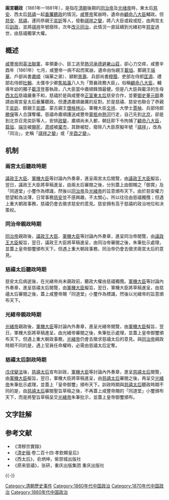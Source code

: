 {{multiple image
| align = right

| direction = horizontal
| header =
| image1 = 孝貞顯皇后.jpg
| width1 = 171
| alt1 =
| caption1 = 孝貞顯皇后（[[慈安太后|慈安太后]]）
| image2= The_Ci-Xi_Imperial_Dowager_Empress_(5).JPG
| width2 = 195
| alt2 =
| caption2 =孝欽顯皇后（[[慈禧太后|慈禧太后]]）
| footer = 東太后慈安與西太后慈禧發動祺祥之變後，兩宮訓政近二十年
}}
'''兩宮聽政'''（1861年—1881年），是指在[[清朝|清朝]]後期的[[同治帝|同治帝]]及[[光绪帝|光绪帝]]時，東太后[[慈安|慈安]]、西太后[[慈禧|慈禧]]一起[[垂簾聽政|垂簾聽政]]的情況。[[咸豐帝|咸豐帝]]駕崩時，遺命由[[顧命八大臣|顧命八大臣]]輔政。但[[慈安|慈安]]、[[慈禧|慈禧]]，連同恭親王[[奕訢|奕訢]]等人，發動[[祺祥之變|祺祥之變]]，將八大臣或殺或貶，由两宫太后[[訓政|訓政]]，並將[[祺祥|祺祥]]年號廢除，次年[[改元|改元]][[同治|同治]]，此情況一直延續到光緒初年[[慈安|慈安]]過世，由慈禧獨掌大權。

==概述==
[[咸豐帝|咸豐帝]]因[[英法聯軍|英法聯軍]]，率領妻小、臣工逃至[[熱河|熱河]][[承德避暑山莊|承德避暑山莊]]，卻心力交瘁，咸豐辛酉年（1861年）七月，咸豐帝一病不起而駕崩，遺命由怡親王[[載垣|載垣]]、鄭親王[[端華|端華]]、戶部尚書[[肅順|肅順]]（端華之弟）、額駙[[景壽|景壽]]、兵部尚書[[穆蔭|穆蔭]]、吏部左侍郎[[匡源|匡源]]、禮部右侍郎[[杜翰|杜翰]]、太僕寺少卿[[焦祐瀛|焦祐瀛]]八人为「贊襄政務大臣」，俗稱[[顧命八大臣|顧命八大臣]]，輔導年幼的獨子[[載淳|載淳]]登基執政，八大臣當中肅順鋒頭最健。但是八大臣與載淳的生母[[西太后|西太后]]慈禧嚴重不和，慈禧於是與咸豐帝[[正室|正室]][[東太后|東太后]]慈安合作，並要[[御史|御史]][[董元醇|董元醇]]奏請由兩宮皇太后垂簾聽政。但遭遇肅順嚴厲的反對。於是慈禧、慈安也聯合了恭親王[[奕訢|奕訢]]、醇親王[[奕譞|奕譞]]、蒙古親王[[僧格林沁|僧格林沁]]、軍機大臣[[文祥|文祥]]、大學士[[賈楨|賈楨]]、兵部侍郎[[勝保|勝保]]等人合謀奪權。慈禧命肅順護送咸豐帝[[靈柩|靈柩]]由[[熱河|熱河]]行走，自己先到[[北京|北京]]，卻是到北京召見奕訢等人，安排[[政變|政變]]，肅順尚未入都，朝廷即下令拘捕了[[顧命八大臣|顧命八大臣]]，[[载垣|载垣]]、[[端华|端华]]被[[賜死|賜死]]，[[肃顺|肃顺]]被[[棄市|棄市]]，其餘被貶，廢除八大臣原擬年號「[[祺祥|祺祥]]」，改為「同治」{{notetag|或稱暗喻「兩太后偕同皇帝治理天下」之意，因「同治」年號在[[滿文|滿文]]稱之「Yooningga Dasan」 ，「Yooningga」意為「共同」， 「Dasan」意為「政治」，直接翻譯成漢文看似「共同而治」，故有稱同治年號是代表「兩宮太后共同而治」，此言可能有誤。因兩宮聽政是一時之計，不可能成為皇帝的年號。實際上[[清兵入關|清兵入關]]後早已[[漢化|漢化]]，「同治」應該是出自於《[[書經|書經]]．蔡仲之命》：「為善不同，同歸於治；為惡不同，同歸於亂」。}}，史稱「[[祺祥之變|祺祥之變]]」或「[[辛酉之變|辛酉之變]]」。

==机制==
===兩宮太后聽政時期===
[[議政王大臣|議政王大臣]]、[[軍機大臣|軍機大臣]]等討論內外奏章，進呈兩宮太后閱覽，由[[議政王大臣|議政王大臣]]擬旨，翌日，議政王大臣將草稿進呈，由兩太后審閱之後，分別蓋上由御賜之「御賞」{{notetag|咸豐帝赐给慈安太后。}}及「同道堂」{{notetag|咸豐帝赐给同治帝，但由慈禧太后監護。}}小璽作為標識，然後以[[同治帝|同治帝]]及[[光緒帝|光緒帝]]的旨意頒布天下。由於慈安權力慾望較為淡薄，日常事務[[慈安|慈安]]並不感興趣，不太關心，所以往往由慈禧獨攬；但遇上重大朝政事務，慈禧仍會去徵求慈安的意見。慈安拥有高于慈禧的政治地位和决策权。

===同治帝親政時期===
[[同治帝|同治帝]]親政後，[[議政王大臣|議政王大臣]]、[[軍機大臣|軍機大臣]]等討論內外奏章，進呈同治帝閱覽，由[[議政王大臣|議政王大臣]]擬旨，翌日，議政王大臣將草稿進呈，由同治帝審閱之後，朱筆批示處理，並蓋上皇帝御璽頒布天下。但遇上重大朝政事務，同治帝仍會去徵求兩宮太后的意見。

===慈禧太后聽政時期===
慈安太后病逝後，在光緒帝尚未親政前，聽政大權由慈禧獨攬。[[軍機大臣|軍機大臣]]等討論內外奏章，進呈慈禧太后閱覽，由[[軍機大臣|軍機大臣]]擬旨，翌日，軍機大臣將草稿進呈，由慈禧太后審閱之後，蓋上咸豐帝賜「同道堂」小璽作為標識，然後以光緒帝的旨意頒布天下。

===光緒帝親政時期===
[[光緒帝|光緒帝]]親政後，[[軍機大臣|軍機大臣]]等討論內外奏章，進呈光緒帝閱覽，由[[軍機大臣|軍機大臣]]擬旨，翌日，軍機大臣將草稿進呈，由光緒帝審閱之後，朱筆批示處理，並蓋上皇帝御璽頒布天下。但遇上重大朝政事務，[[光緒帝|光緒帝]]仍會去徵求慈禧太后的意見。與[[同治帝|同治帝]]親政時期不同的是，遇上官員任命權時，必需由慈禧太后定奪。

===慈禧太后訓政時期===
[[戊戌變法|戊戌變法]]後，[[慈禧太后|慈禧太后]]宣布訓政，[[軍機大臣|軍機大臣]]等討論內外奏章，進呈[[慈禧太后|慈禧太后]]閱覽，由[[軍機大臣|軍機大臣]]擬旨，翌日，軍機大臣將草稿進呈，由[[慈禧太后|慈禧太后]]審閱之後，再呈交[[光緒帝|光緒帝]]朱筆批示處理，並蓋上「皇帝御璽」頒布天下。訓政時期與[[慈禧太后|慈禧太后]]聽政時期不同的是，由[[慈禧太后|慈禧太后]]審閱聖旨草稿之後，不再蓋上咸豐帝賜的「同道堂」小璽頒布天下，而是將聖旨草稿呈交[[光緒帝|光緒帝]]朱筆批示，並蓋上皇帝御璽頒布。

==文字註解==
{{NoteFoot}}

==参考文献==
* 《清穆宗實錄》
* 《[[清史稿|清史稿]]·卷二百十四·孝欽顯皇后》
* 《西太后》，俞炳坤，紫禁城出版社
* 《原来慈禧》，张研，重庆出版集团 重庆出版社

{{-}}
{{清朝歷史事件}}

[[Category:清朝歷史事件|Category:清朝歷史事件]]
[[Category:1860年代中国政治|Category:1860年代中国政治]]
[[Category:1870年代中国政治|Category:1870年代中国政治]]
[[Category:1880年代中国政治|Category:1880年代中国政治]]